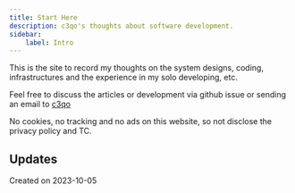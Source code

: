 ```yaml
---
title: Start Here
description: c3qo's thoughts about software development.
sidebar:
    label: Intro
---
```


This is the site to record my thoughts on the system designs, coding, infrastructures and the experience in my solo developing, etc.

Feel free to discuss the articles or development via github issue or sending an email to <a href="mailto:hi@c3qodummy.com" onmouseover="this.href=this.href.replace(/dummy/g,'');this.innerText=this.href">c3qo</a>

No cookies, no tracking and no ads on this website, so not disclose the privacy policy and TC.

## Updates
Created on 2023-10-05